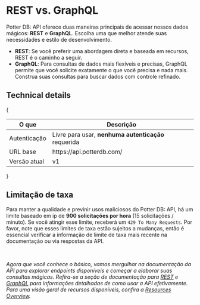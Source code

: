 
# REST vs. GraphQL
Potter DB: API oferece duas maneiras principais de acessar nossos dados mágicos: **REST** e **GraphQL**. Escolha uma que melhor atende suas necessidades e estilo de desenvolvimento.
- **REST**: Se você preferir uma abordagem direta e baseada em recursos, REST é o caminho a seguir. 
- **GraphQL**: Para consultas de dados mais flexíveis e precisas, GraphQL permite que você solicite exatamente o que você precisa e nada mais. Construa suas consultas para buscar dados com controle refinado.

## Technical details
{
<table>
  <thead>
    <tr>
      <th>O que</th>
      <th>Descrição</th>
    </tr>
  </thead>
  <tbody>
    <tr>
      <td>Autenticação</td>
      <td>Livre para usar, <b>nenhuma autenticação</b> requerida</td>
    </tr>
    <tr>
      <td>URL base</td>
      <td>
        https://api.potterdb.com/
      </td>
    </tr>
    <tr>
      <td>Versão atual</td>
      <td>v1</td>
    </tr>
  </tbody>
</table>
}

## Limitação de taxa
Para manter a qualidade e previnir usos maliciosos do Potter DB: API, há um limite baseado em ip de **900 solicitações por hora** (15 solicitações / minuto). Se você atingir esse limite, receberá um `429 To Many Requests`.
Por favor, note que esses limites de taxa estão sujeitos a mudanças, então é essencial verificar a informação de limite de taxa mais recente na documentação ou via respostas da API. 

<br />

_Agora que você conhece o básico, vamos mergulhar na documentação da API para explorar endpoints disponíveis e começar a elaborar suas consultas mágicas. Refira-se a seção de documentação para [REST](/apis/rest) e [GraphQL](apis/graphql) para informações detalhadas de como usar a API efetivamente. Para uma visão geral de recursos disponíveis, confira a [Resources Overview](/resources)._
